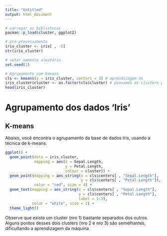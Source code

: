 ```yaml
---
title: "Untitled"
output: html_document
---
```


```r
# carregar as bibliotecas
pacman::p_load(cluster, ggplot2)

# pré-processamento
iris_cluster <- iris[ , -5]
str(iris_cluster)

# setar semente aleatória
set.seed(1)

# Agrupamento com kmeans
cls <- kmeans(x = iris_cluster, centers = 3) # aprendizagem ns
iris_cluster$cluster <- as.factor(cls$cluster) # passamos os clusters para a base original
head(iris_cluster)
```

# Agrupamento dos dados 'Iris'
## K-means

Abaixo, você encontra o agrupamento da base de dados Iris, usando a técnica de k-means.

```r
ggplot() +
  geom_point(data = iris_cluster, 
             mapping = aes(x = Sepal.Length, 
                           y = Petal.Length, 
                           colour = cluster)) +
  geom_point(mapping = aes_string(x = cls$centers[ , "Sepal.Length"], 
                                  y = cls$centers[ , "Petal.Length"]),
             color = "red", size = 4) +
  geom_text(mapping = aes_string(x = cls$centers[ , "Sepal.Length"], 
                                 y = cls$centers[ , "Petal.Length"],
                                 label = 1:3),
            color = "white", size = 2) +
  theme_light()
```

Observe que existe um cluster (nro 1) bastante separados dos outros. Alguns pontos desses dois clusters (nro 2 e nro 3) são semelhantes, dificultando a aprendizagem da máquina